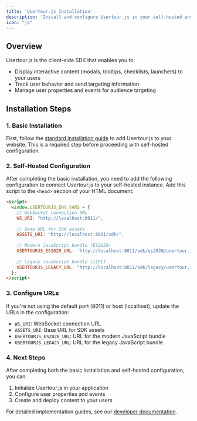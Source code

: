 ```yaml
---
title: 'Usertour.js Installation'
description: 'Install and configure Usertour.js in your self-hosted environment'
icon: "js"
---
```


## Overview

Usertour.js is the client-side SDK that enables you to:
- Display interactive content (modals, tooltips, checklists, launchers) to your users
- Track user behavior and send targeting information
- Manage user properties and events for audience targeting

## Installation Steps

### 1. Basic Installation

First, follow the [standard installation guide](/developers/usertourjs-reference/installation/) to add Usertour.js to your website. This is a required step before proceeding with self-hosted configuration.

### 2. Self-Hosted Configuration

After completing the basic installation, you need to add the following configuration to connect Usertour.js to your self-hosted instance. Add this script to the `<head>` section of your HTML document:

```html
<script>
  window.USERTOURJS_ENV_VARS = {
    // WebSocket connection URL
    WS_URI: "http://localhost:8011/",
    
    // Base URL for SDK assets
    ASSETS_URI: "http://localhost:8011/sdk/",
    
    // Modern JavaScript bundle (ES2020)
    USERTOURJS_ES2020_URL: 'http://localhost:8011/sdk/es2020/usertour.js',
    
    // Legacy JavaScript bundle (IIFE)
    USERTOURJS_LEGACY_URL: "http://localhost:8011/sdk/legacy/usertour.iife.js"
  };
</script>
```

### 3. Configure URLs

If you're not using the default port (8011) or host (localhost), update the URLs in the configuration:

- `WS_URI`: WebSocket connection URL
- `ASSETS_URI`: Base URL for SDK assets
- `USERTOURJS_ES2020_URL`: URL for the modern JavaScript bundle
- `USERTOURJS_LEGACY_URL`: URL for the legacy JavaScript bundle

### 4. Next Steps

After completing both the basic installation and self-hosted configuration, you can:
1. Initialize Usertour.js in your application
2. Configure user properties and events
3. Create and deploy content to your users

For detailed implementation guides, see our [developer documentation](/quickstart).
